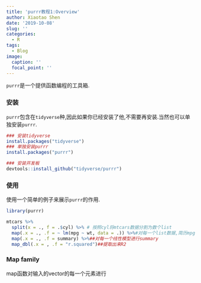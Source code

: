```yaml
---
title: 'purrr教程1:Overview'
author: Xiaotao Shen
date: '2019-10-08'
slug: ''
categories:
  - R
tags:
  - Blog
image:
  caption: ''
  focal_point: ''
---
```



`purrr`是一个提供函数编程的工具箱.


### 安装

`purrr`包含在`tidyverse`种,因此如果你已经安装了他,不需要再安装.当然也可以单独安装`purrr`.

```r
### 安装tidyverse
install.packages("tidyverse")
### 单独安装purrr
install.packages("purrr")

### 安装开发板
devtools::install_github("tidyverse/purrr")
```

### 使用

使用一个简单的例子来展示`purrr`的作用.

```r
library(purrr)

mtcars %>%
  split(x = ., f = .$cyl) %>% # 按照cyl将mtcars数据分割为数个list
  map(.x = ., .f = ~ lm(mpg ~ wt, data = .)) %>%#对每一个list数据,简历mpg和wt的线性模型
  map(.x = ., .f = summary) %>%##对每一个线性模型进行summary
  map_dbl(.x = , .f = "r.squared")##提取出来R2
```

### Map family

map函数对输入的vector的每一个元素进行

